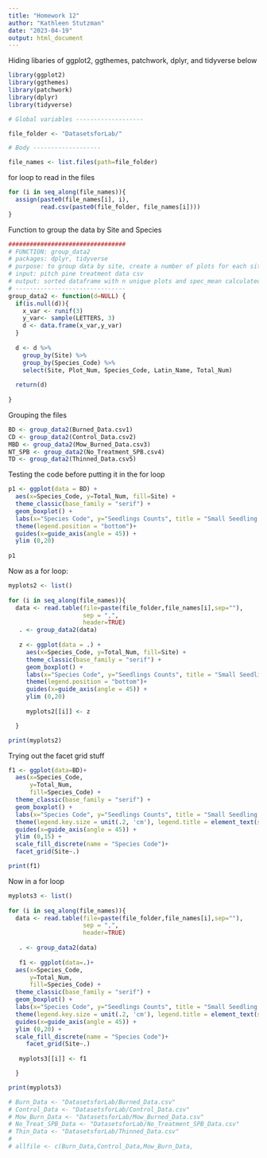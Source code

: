 ```yaml
---
title: "Homework 12"
author: "Kathleen Stutzman"
date: "2023-04-19"
output: html_document
---
```


Hiding libaries of ggplot2, ggthemes, patchwork, dplyr, and tidyverse below

```r
library(ggplot2)
library(ggthemes)
library(patchwork)
library(dplyr)
library(tidyverse)
```

```r
# Global variables -------------------

file_folder <- "DatasetsforLab/"

# Body -------------------

file_names <- list.files(path=file_folder)

```

for loop to read in the files

```r
for (i in seq_along(file_names)){
  assign(paste0(file_names[i], i),
         read.csv(paste0(file_folder, file_names[i])))
}
```


Function to group the data by Site and Species

```r
#################################
# FUNCTION: group_data2
# packages: dplyr, tidyverse
# purpose: to group data by site, create a number of plots for each site, and create a average of counts for each species found at each site
# input: pitch pine treatment data csv
# output: sorted dataframe with n unique plots and spec_mean calculated
# -------------------------------
group_data2 <- function(d=NULL) {
  if(is.null(d)){
    x_var <- runif(3)
    y_var<- sample(LETTERS, 3)
    d <- data.frame(x_var,y_var)
  }
  
  d <- d %>% 
    group_by(Site) %>% 
    group_by(Species_Code) %>% 
    select(Site, Plot_Num, Species_Code, Latin_Name, Total_Num)
  
  return(d)
  
}
```

Grouping the files

```r
BD <- group_data2(Burned_Data.csv1)
CD <- group_data2(Control_Data.csv2)
MBD <- group_data2(Mow_Burned_Data.csv3)
NT_SPB <- group_data2(No_Treatment_SPB.csv4)
TD <- group_data2(Thinned_Data.csv5)

```

Testing the code before putting it in the for loop

```r
p1 <- ggplot(data = BD) +
  aes(x=Species_Code, y=Total_Num, fill=Site) +
  theme_classic(base_family = "serif") +
  geom_boxplot() +
  labs(x="Species Code", y="Seedlings Counts", title = "Small Seedling (<50cm) Abundance across Treatment Units") +
  theme(legend.position = "bottom")+
  guides(x=guide_axis(angle = 45)) +
  ylim (0,20)
  
p1
```

Now as a for loop:

```r
myplots2 <- list()
 
for (i in seq_along(file_names)){
  data <- read.table(file=paste(file_folder,file_names[i],sep=""),
                     sep = ",",
                     header=TRUE)
   . <- group_data2(data)
   
   z <- ggplot(data = .) +
     aes(x=Species_Code, y=Total_Num, fill=Site) +
     theme_classic(base_family = "serif") +
     geom_boxplot() +
     labs(x="Species Code", y="Seedlings Counts", title = "Small Seedling (<50cm) Abundance across Treatment Units") +
     theme(legend.position = "bottom")+
     guides(x=guide_axis(angle = 45)) +
     ylim (0,20)
   
     myplots2[[i]] <- z

  }

print(myplots2)
```

Trying out the facet grid stuff

```r

f1 <- ggplot(data=BD)+
  aes(x=Species_Code, 
      y=Total_Num,
      fill=Species_Code) +
  theme_classic(base_family = "serif") +
  geom_boxplot() +
  labs(x="Species Code", y="Seedlings Counts", title = "Small Seedling (<50cm) Abundance across Treatment Units") +
  theme(legend.key.size = unit(.2, 'cm'), legend.title = element_text(size=8), legend.text = element_text(size=8))+
  guides(x=guide_axis(angle = 45)) +
  ylim (0,15) +
  scale_fill_discrete(name = "Species Code")+
  facet_grid(Site~.)

print(f1)
```


Now in a for loop

```r

myplots3 <- list()
 
for (i in seq_along(file_names)){
  data <- read.table(file=paste(file_folder,file_names[i],sep=""),
                     sep = ",",
                     header=TRUE)
  
   . <- group_data2(data)
   
   f1 <- ggplot(data=.)+
  aes(x=Species_Code, 
      y=Total_Num,
      fill=Species_Code) +
  theme_classic(base_family = "serif") +
  geom_boxplot() +
  labs(x="Species Code", y="Seedlings Counts", title = "Small Seedling (<50cm) Abundance across Treatment Units") +
  theme(legend.key.size = unit(.2, 'cm'), legend.title = element_text(size=8), legend.text = element_text(size=8))+
  guides(x=guide_axis(angle = 45)) +
  ylim (0,20) +
  scale_fill_discrete(name = "Species Code")+
     facet_grid(Site~.)
   
   myplots3[[i]] <- f1

  }

print(myplots3)


```




 
```r
# Burn_Data <- "DatasetsforLab/Burned_Data.csv"
# Control_Data <- "DatasetsforLab/Control_Data.csv"
# Mow_Burn_Data <- "DatasetsforLab/Mow_Burned_Data.csv"
# No_Treat_SPB_Data <- "DatasetsforLab/No_Treatment_SPB_Data.csv"
# Thin_Data <- "DatasetsforLab/Thinned_Data.csv"
# 
# allfile <- c(Burn_Data,Control_Data,Mow_Burn_Data,
```   
